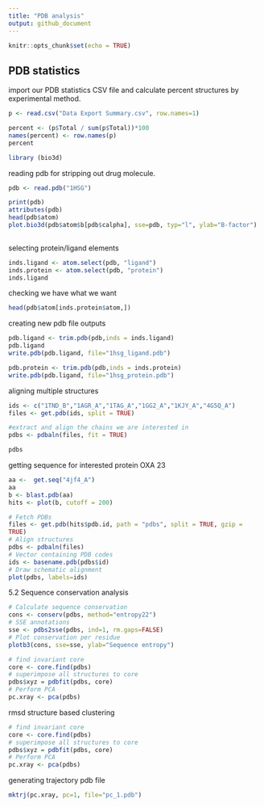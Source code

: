 ```yaml
---
title: "PDB analysis"
output: github_document
---
```


```r
knitr::opts_chunk$set(echo = TRUE)
```

## PDB statistics 
import our PDB statistics CSV file and calculate percent structures by experimental method. 

```r
p <- read.csv("Data Export Summary.csv", row.names=1)
```

```r
percent <- (p$Total / sum(p$Total))*100
names(percent) <- row.names(p)
percent
```
```r
library (bio3d)
```
 
 reading pdb for stripping out drug molecule. 
 
```r
pdb <- read.pdb("1HSG")

print(pdb)
attributes(pdb)
head(pdb$atom)
plot.bio3d(pdb$atom$b[pdb$calpha], sse=pdb, typ="l", ylab="B-factor")
           
```
 
selecting protein/ligand elements
```r
inds.ligand <- atom.select(pdb, "ligand")
inds.protein <- atom.select(pdb, "protein")
inds.ligand
```
checking we have what we want 
```r
head(pdb$atom[inds.protein$atom,])
```

creating new pdb file outputs
```r
pdb.ligand <- trim.pdb(pdb,inds = inds.ligand)
pdb.ligand
write.pdb(pdb.ligand, file="1hsg_ligand.pdb")

pdb.protein <- trim.pdb(pdb,inds = inds.protein)
write.pdb(pdb.ligand, file="1hsg_protein.pdb")
```

aligning multiple structures
```r
ids <- c("1TND_B","1AGR_A","1TAG_A","1GG2_A","1KJY_A","4G5Q_A")
files <- get.pdb(ids, split = TRUE)

#extract and align the chains we are interested in 
pdbs <- pdbaln(files, fit = TRUE)

```
```r
pdbs
```

getting sequence for interested protein OXA 23 

```r
aa <-  get.seq("4jf4_A")
aa
b <- blast.pdb(aa)
hits <- plot(b, cutoff = 200)
```

```r
# Fetch PDBs
files <- get.pdb(hits$pdb.id, path = "pdbs", split = TRUE, gzip =
TRUE)
# Align structures
pdbs <- pdbaln(files)
# Vector containing PDB codes
ids <- basename.pdb(pdbs$id)
# Draw schematic alignment
plot(pdbs, labels=ids)
```
5.2 Sequence conservation analysis

```r
# Calculate sequence conservation
cons <- conserv(pdbs, method="entropy22")
# SSE annotations
sse <- pdbs2sse(pdbs, ind=1, rm.gaps=FALSE)
# Plot conservation per residue
plotb3(cons, sse=sse, ylab="Sequence entropy")
```

```r
# find invariant core
core <- core.find(pdbs)
# superimpose all structures to core
pdbs$xyz = pdbfit(pdbs, core)
# Perform PCA
pc.xray <- pca(pdbs)
```

rmsd structure based clustering 

```r
# find invariant core
core <- core.find(pdbs)
# superimpose all structures to core
pdbs$xyz = pdbfit(pdbs, core)
# Perform PCA
pc.xray <- pca(pdbs)
```


generating trajectory pdb file 
```r
mktrj(pc.xray, pc=1, file="pc_1.pdb")
```

